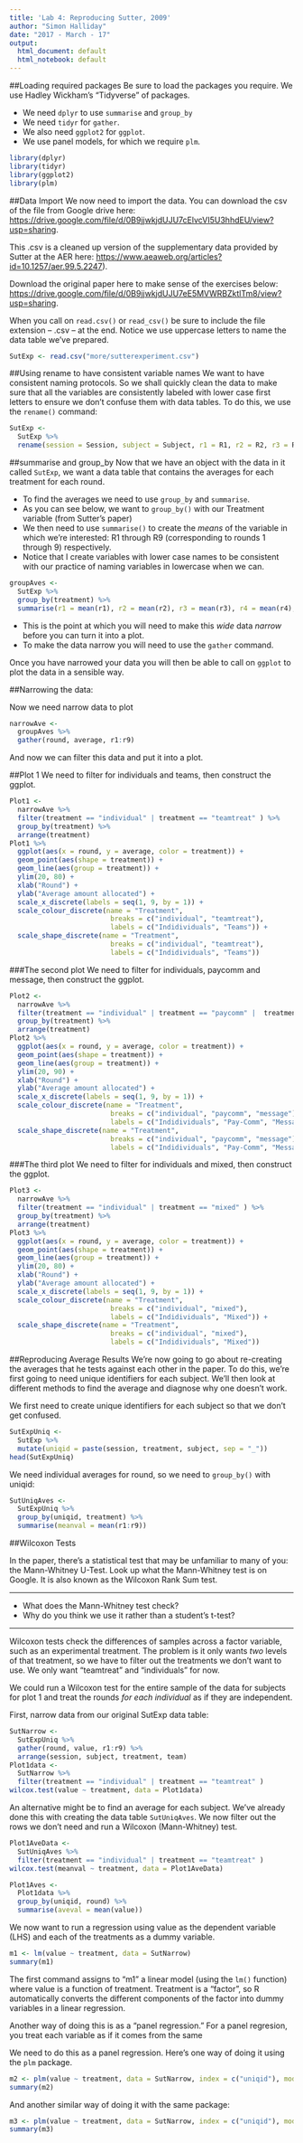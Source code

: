 ```yaml
---
title: 'Lab 4: Reproducing Sutter, 2009'
author: "Simon Halliday"
date: "2017 - March - 17"
output:
  html_document: default
  html_notebook: default
---
```


##Loading required packages
Be sure to load the packages you require.
We use Hadley Wickham's "Tidyverse" of packages. 

- We need `dplyr` to use `summarise` and `group_by`
- We need `tidyr` for `gather`. 
- We also need `ggplot2` for `ggplot`.
- We use panel models, for which we require `plm`.

```r
library(dplyr)
library(tidyr)
library(ggplot2)
library(plm)
```


##Data Import
We now need to import the data. You can download the csv of the file from Google drive here: [https://drive.google.com/file/d/0B9jjwkjdUJU7cElvcVI5U3hhdEU/view?usp=sharing](https://drive.google.com/file/d/0B9jjwkjdUJU7cElvcVI5U3hhdEU/view?usp=sharing). 

This .csv is a cleaned up version of the supplementary data provided by Sutter at the AER here: [https://www.aeaweb.org/articles?id=10.1257/aer.99.5.2247](https://www.aeaweb.org/articles?id=10.1257/aer.99.5.2247)).

Download the original paper here to make sense of the exercises below: [https://drive.google.com/file/d/0B9jjwkjdUJU7eE5MVWRBZktlTm8/view?usp=sharing](https://drive.google.com/file/d/0B9jjwkjdUJU7eE5MVWRBZktlTm8/view?usp=sharing).

When you call on `read.csv()` or `read_csv()` be sure to include the file extension  -- .csv -- at the end. Notice we use uppercase letters to name the data table we've prepared. 
```r
SutExp <- read.csv("more/sutterexperiment.csv")
```

##Using rename to have consistent variable names
We want to have consistent naming protocols. 
So we shall quickly clean the data to make sure that all the variables are consistently labeled with lower case first letters to ensure we don't confuse them with data tables. 
To do this, we use the `rename()` command: 

```r
SutExp <- 
  SutExp %>% 
  rename(session = Session, subject = Subject, r1 = R1, r2 = R2, r3 = R3, r4 = R4, r5 = R5, r6 = R6, r7 = R7, r8 = R8, r9 = R9, treatment = Treatment)
```

##summarise and group_by
Now that we have an object with the data in it called `SutExp`, we want a data table that contains the averages for each treatment for each round. 

- To find the averages we need to use `group_by` and `summarise`. 
- As you can see below, we want to `group_by()` with our Treatment variable (from Sutter's paper)
- We then need to use `summarise()` to create the *means* of the variable in which we're interested: R1 through R9 (corresponding to rounds 1 through 9) respectively. 
- Notice that I create variables with lower case names to be consistent with our practice of naming variables in lowercase when we can. 

```r
groupAves <- 
  SutExp %>% 
  group_by(treatment) %>%
  summarise(r1 = mean(r1), r2 = mean(r2), r3 = mean(r3), r4 = mean(r4), r5 = mean(r5), r6 = mean(r6), r7 = mean(r7), r8 = mean(r8), r9 = mean(r9))
```

- This is the point at which you will need to make this *wide* data *narrow* before you can turn it into a plot. 
- To make the data narrow you will need to use the `gather` command. 

Once you have narrowed your data you will then be able to call on `ggplot` to plot the data in a sensible way. 

##Narrowing the data: 

Now we need narrow data to plot
```r
narrowAve <- 
  groupAves %>%
  gather(round, average, r1:r9)
```


And now we can filter this data and put it into a plot. 

##Plot 1
We need to filter for individuals and teams, then construct the ggplot. 

```r
Plot1 <- 
  narrowAve %>%
  filter(treatment == "individual" | treatment == "teamtreat" ) %>%
  group_by(treatment) %>%
  arrange(treatment)
Plot1 %>%
  ggplot(aes(x = round, y = average, color = treatment)) + 
  geom_point(aes(shape = treatment)) +
  geom_line(aes(group = treatment)) + 
  ylim(20, 80) +
  xlab("Round") +
  ylab("Average amount allocated") + 
  scale_x_discrete(labels = seq(1, 9, by = 1)) +  
  scale_colour_discrete(name = "Treatment",
                         breaks = c("individual", "teamtreat"),
                         labels = c("Indidividuals", "Teams")) +
  scale_shape_discrete(name = "Treatment",
                         breaks = c("individual", "teamtreat"),
                         labels = c("Indidividuals", "Teams"))
```

###The second plot
We need to filter for individuals, paycomm and message, then construct the ggplot. 

```r
Plot2 <- 
  narrowAve %>%
  filter(treatment == "individual" | treatment == "paycomm" |  treatment == "message") %>%
  group_by(treatment) %>%
  arrange(treatment)
Plot2 %>%
  ggplot(aes(x = round, y = average, color = treatment)) + 
  geom_point(aes(shape = treatment)) +
  geom_line(aes(group = treatment)) + 
  ylim(20, 90) +
  xlab("Round") +
  ylab("Average amount allocated") + 
  scale_x_discrete(labels = seq(1, 9, by = 1)) +  
  scale_colour_discrete(name = "Treatment",
                         breaks = c("individual", "paycomm", "message"),
                         labels = c("Indidividuals", "Pay-Comm", "Message")) +
  scale_shape_discrete(name = "Treatment",
                         breaks = c("individual", "paycomm", "message"),
                         labels = c("Indidividuals", "Pay-Comm", "Message"))
```

###The third plot 
We need to filter for individuals and mixed, then construct the ggplot. 
```r
Plot3 <- 
  narrowAve %>%
  filter(treatment == "individual" | treatment == "mixed" ) %>%
  group_by(treatment) %>%
  arrange(treatment)
Plot3 %>%
  ggplot(aes(x = round, y = average, color = treatment)) + 
  geom_point(aes(shape = treatment)) +
  geom_line(aes(group = treatment)) + 
  ylim(20, 80) +
  xlab("Round") +
  ylab("Average amount allocated") + 
  scale_x_discrete(labels = seq(1, 9, by = 1)) +  
  scale_colour_discrete(name = "Treatment",
                         breaks = c("individual", "mixed"),
                         labels = c("Indidividuals", "Mixed")) +
  scale_shape_discrete(name = "Treatment",
                         breaks = c("individual", "mixed"),
                         labels = c("Indidividuals", "Mixed"))
```


##Reproducing Average Results
We're now going to go about re-creating the averages that he tests against each other in the paper. To do this, we're first going to need unique identifiers for each subject. We'll then look at different methods to find the average and diagnose why one doesn't work. 

We first need to create unique identifiers for each subject so that we don't get confused. 
```r
SutExpUniq <- 
  SutExp %>% 
  mutate(uniqid = paste(session, treatment, subject, sep = "_"))
head(SutExpUniq)
```

We need individual averages for round, so we need to `group_by()` with uniqid:
```r
SutUniqAves <-
  SutExpUniq %>% 
  group_by(uniqid, treatment) %>%
  summarise(meanval = mean(r1:r9))
```

##Wilcoxon Tests 

In the paper, there's a statistical test that may be unfamiliar to many of you: the Mann-Whitney U-Test. Look up what the Mann-Whitney test is on Google. It is also known as the Wilcoxon Rank Sum test. 

 * * * 
  - What does the Mann-Whitney test check? 
  - Why do you think we use it rather than a student's t-test?

 * * * 
Wilcoxon tests check the differences of samples across a factor variable, such as an experimental treatment. 
The problem is it only wants *two* levels of that treatment, so we have to filter out the treatments we don't want to use. 
We only want "teamtreat" and "individuals" for now.  

We could run a Wilcoxon test for the entire sample of the data for subjects for plot 1 and treat the rounds *for each individual* as if they are independent. 

First, narrow data from our original SutExp data table: 
```r
SutNarrow <- 
  SutExpUniq %>%
  gather(round, value, r1:r9) %>%
  arrange(session, subject, treatment, team)
Plot1data <- 
  SutNarrow %>%
  filter(treatment == "individual" | treatment == "teamtreat" )
wilcox.test(value ~ treatment, data = Plot1data)
```

An alternative might be to find an average for each subject. We've already done this with creating the data table `SutUniqAves`. We now filter out the rows we don't need and run a Wilcoxon (Mann-Whitney) test.
```r
Plot1AveData <- 
  SutUniqAves %>% 
  filter(treatment == "individual" | treatment == "teamtreat" )
wilcox.test(meanval ~ treatment, data = Plot1AveData)
```



```r
Plot1Aves <- 
  Plot1data %>% 
  group_by(uniqid, round) %>% 
  summarise(aveval = mean(value))
```


We now want to run a regression using value as the dependent variable (LHS) and each of the treatments as a dummy variable. 
```r
m1 <- lm(value ~ treatment, data = SutNarrow)
summary(m1)
```
The first command assigns to "m1" a linear model (using the `lm()` function) where value is a function of treatment. Treatment is a "factor", so R automatically converts the different components of the factor into dummy variables in a linear regression. 

Another way of doing this is as a "panel regression." For a panel regresion, you treat each variable as if it comes from the same  

We need to do this as a panel regression. Here's one way of doing it using the `plm` package. 
```r
m2 <- plm(value ~ treatment, data = SutNarrow, index = c("uniqid"), model = "pooling")
summary(m2)
```

And another similar way of doing it with the same package: 
```r
m3 <- plm(value ~ treatment, data = SutNarrow, index = c("uniqid"), model = "random", effect = "time")
summary(m3)
```




